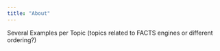 ```yaml
---
title: "About"
---
```


Several Examples per Topic (topics related to FACTS engines or different ordering?)
